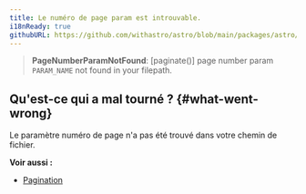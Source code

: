 ```yaml
---
title: Le numéro de page param est introuvable.
i18nReady: true
githubURL: https://github.com/withastro/astro/blob/main/packages/astro/src/core/errors/errors-data.ts
---
```


> **PageNumberParamNotFound**: [paginate()] page number param `PARAM_NAME` not found in your filepath.

## Qu'est-ce qui a mal tourné ? \{#what-went-wrong\}
Le paramètre numéro de page n'a pas été trouvé dans votre chemin de fichier.

**Voir aussi :**
-  [Pagination](/fr/guides/routing/#pagination)


